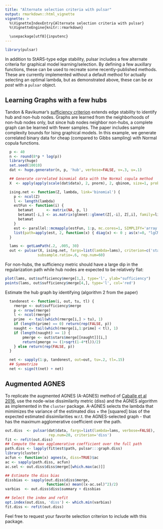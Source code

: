 ```yaml
---
title: "Alternate selection criteria with pulsar"
output: rmarkdown::html_vignette
vignette: >
  %\VignetteIndexEntry{Alternate selection criteria with pulsar}
  %\VignetteEngine{knitr::rmarkdown}

  \usepackage[utf8]{inputenc}
---
```

```r
library(pulsar)
```
In addition to StARS-type edge stability, pulsar includes a few alternate criteria for graphical
model learning/selection. By defining a few auxillary functions, these can be used to recreate some
recently-published methods. These are currently implemented without a default method for actually
selecting an optimal lambda, but as demonstrated above, these can be _ex post_ with a `pulsar`
object.


## Learning Graphs with a few hubs

Tandon & Ravikumar's [sufficiency criterion](http://jmlr.org/proceedings/papers/v32/tandon14.html)
extends edge stability to identify hub and non-hub nodes. Graphs are learned from the neighborhoods
of non-hub nodes only, but since hub nodes neighbor non-hubs, a complete graph can be learned with
fewer samples. The paper includes sample complexity bounds for Ising graphical models. In this
example, we generate correlated binary data for cheap (compared to Gibbs sampling) with Normal
copula functions.


```r
  p <- 40
  n <- round(8*p * log(p))
  library(huge)
  set.seed(10010)
  dat <- huge.generator(n, p, 'hub', verbose=FALSE, v=.3, u=.1)

  ## Generate correlated binomial data with the Normal copula method
  X  <- apply(apply(scale(dat$data), 2, pnorm), 2, qbinom, size=1, prob=.5)

  ising.net <- function(Z, lambda, link='binomial') {
    p <- ncol(Z)
    l <- length(lambda)
    estFun <- function(i) {
      betamat      <- matrix(NA, p, l)
      betamat[-i,] <- as.matrix(glmnet::glmnet(Z[,-i], Z[,i], family=link, lambda=lambda)$beta)
      betamat
    }
    est <- parallel::mcmapply(estFun, 1:p, mc.cores=1, SIMPLIFY='array')
    list(path=apply(est, 2, function(x) { diag(x) <- 0 ; as(x!=0, "lgCMatrix") }))
  }

  lams <- getLamPath(.2, .005, 30)
  out <- pulsar(X, ising.net, fargs=list(lambda=lams), criterion=c('stars', 'sufficiency'),
               subsample.ratio=.6, rep.num=60)
```

For non-hubs, the sufficiency metric should have a large dip in the regularization path while hub
nodes are expected to be relatively flat:

```r
plot(lams, out$sufficiency$merge[1,], type='l', ylab="sufficiency")
points(lams, out$sufficiency$merge[4,], type='l', col='red')
```

 Estimate the hub graph by identifying (algorithm 2 from the paper)
```r

  tandonest <- function(i, out, tu, tl) {
    rmerge <- out$sufficiency$merge
    p <- nrow(rmerge)
    l <- ncol(rmerge)
    prime  <- tail(which(rmerge[i,] > tu), 1)
    if (length(prime) == 0) return(rep(FALSE, p))
    naught <- tail(which(rmerge[i,1:prime] < tl), 1)
    if (length(naught) == 1) {
        pmerge <- out$stars$merge[[naught]][i,]
        return(pmerge >= (1+sqrt(1-4*tl))/2)
    } else return(rep(FALSE, p))
  }

  net <- sapply(1:p, tandonest, out=out, tu=.2, tl=.15)
  ## Symmetrize
  net <- sign(t(net) + net)
```


## Augmented AGNES

To replicate the augmented AGNES (A-AGNES) method of [Caballe et al 2016](http://arxiv.org/abs/1509.05326),
use the node-wise dissimilarity metric (diss) and the AGNES algorithm as implemented in the 
`cluster` package. A-AGNES selects the lambda that mimimizes the variance of the estimated diss +
the [squared] bias of the expected estimated dissimilarities w.r.t. the AGNES-selected graph - that
has the maximum agglomerative coefficient over the path.

```r
out.diss  <- pulsar(dat$data, fargs=list(lambda=lams, verbose=FALSE),
                    rep.num=20, criterion='diss')
fit <- refit(out.diss)
## Compute the max agglomerative coefficient over the full path
path.diss <- lapply(fit$est$path, pulsar:::graph.diss)
library(cluster)
acfun <- function(x) agnes(x, diss=TRUE)$ac
ac <- sapply(path.diss, acfun)
ac.sel <- out.diss$diss$merge[[which.max(ac)]]

## Estimate the diss bias
dissbias <- sapply(out.diss$diss$merge,
                   function(x) mean((x-ac.sel)^2)/2)
varbias  <- out.diss$diss$summary + dissbias

## Select the index and refit
opt.index(out.diss, 'diss') <- which.min(varbias)
fit.diss <- refit(out.diss)
```

Feel free to request your favorite selection criterion to include with this package.
